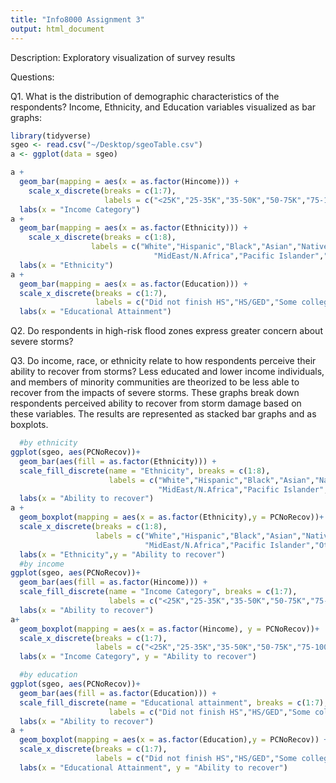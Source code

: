 ```yaml
---
title: "Info8000 Assignment 3"
output: html_document
---
```

Description: Exploratory visualization of survey results

Questions:

Q1. What is the distribution of demographic characteristics of the respondents?
    Income, Ethnicity, and Education variables visualized as bar graphs:
```r
library(tidyverse)
sgeo <- read.csv("~/Desktop/sgeoTable.csv")
a <- ggplot(data = sgeo)

a +
  geom_bar(mapping = aes(x = as.factor(Hincome))) +
    scale_x_discrete(breaks = c(1:7), 
                     labels = c("<25K","25-35K","35-50K","50-75K","75-100K","100-150K",">150K")) +
  labs(x = "Income Category")
a +
  geom_bar(mapping = aes(x = as.factor(Ethnicity))) +
    scale_x_discrete(breaks = c(1:8), 
                  labels = c("White","Hispanic","Black","Asian","Native American",
                                "MidEast/N.Africa","Pacific Islander","Other")) +
  labs(x = "Ethnicity")
a +
  geom_bar(mapping = aes(x = as.factor(Education))) +
  scale_x_discrete(breaks = c(1:7),
                   labels = c("Did not finish HS","HS/GED","Some college","Assoc","Bachelors","Some grad","Grad degree")) +
  labs(x = "Educational Attainment")
```

Q2. Do respondents in high-risk flood zones express greater concern about severe storms?

Q3. Do income, race, or ethnicity relate to how respondents perceive their ability to recover from storms?
    Less educated and lower income individuals, and members of minority communities are theorized to be 
    less able to recover from the impacts of severe storms. These graphs break down respondents perceived ability
    to recover from storm damage based on these variables. The results are represented as stacked bar graphs and as
    boxplots.

```r
  #by ethnicity
ggplot(sgeo, aes(PCNoRecov))+
  geom_bar(aes(fill = as.factor(Ethnicity))) +
  scale_fill_discrete(name = "Ethnicity", breaks = c(1:8),
                      labels = c("White","Hispanic","Black","Asian","Native American",
                                 "MidEast/N.Africa","Pacific Islander","Other")) +
  labs(x = "Ability to recover")
a +
  geom_boxplot(mapping = aes(x = as.factor(Ethnicity),y = PCNoRecov))+
  scale_x_discrete(breaks = c(1:8), 
                   labels = c("White","Hispanic","Black","Asian","Native American",
                              "MidEast/N.Africa","Pacific Islander","Other"))+
  labs(x = "Ethnicity",y = "Ability to recover")
  #by income
ggplot(sgeo, aes(PCNoRecov))+
  geom_bar(aes(fill = as.factor(Hincome))) +
  scale_fill_discrete(name = "Income Category", breaks = c(1:7),
                      labels = c("<25K","25-35K","35-50K","50-75K","75-100K","100-150K",">150K")) +
  labs(x = "Ability to recover")
a+ 
  geom_boxplot(mapping = aes(x = as.factor(Hincome), y = PCNoRecov))+
  scale_x_discrete(breaks = c(1:7), 
                   labels = c("<25K","25-35K","35-50K","50-75K","75-100K","100-150K",">150K")) +
  labs(x = "Income Category", y = "Ability to recover")

  #by education
ggplot(sgeo, aes(PCNoRecov))+
  geom_bar(aes(fill = as.factor(Education))) +
  scale_fill_discrete(name = "Educational attainment", breaks = c(1:7),
                      labels = c("Did not finish HS","HS/GED","Some college","Assoc","Bachelors","Some grad","Grad degree")) +
  labs(x = "Ability to recover")
a +
  geom_boxplot(mapping = aes(x = as.factor(Education),y = PCNoRecov)) +
  scale_x_discrete(breaks = c(1:7),
                   labels = c("Did not finish HS","HS/GED","Some college","Assoc","Bachelors","Some grad","Grad degree"))+
  labs(x = "Educational Attainment", y = "Ability to recover")
```


